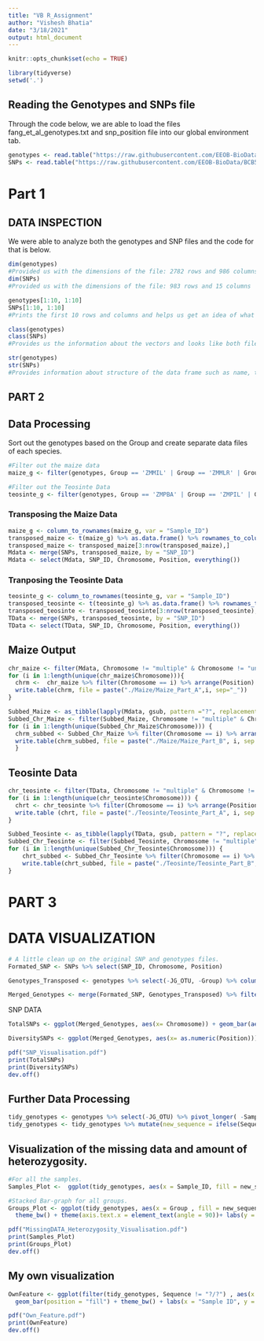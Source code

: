 ```yaml
---
title: "VB R_Assignment"
author: "Vishesh Bhatia"
date: "3/18/2021"
output: html_document
---
```


```r
knitr::opts_chunk$set(echo = TRUE)
```

```r
library(tidyverse)
setwd('.')
```

## Reading the Genotypes and SNPs file
Through the code below, we are able to load the files fang_et_al_genotypes.txt 
and snp_position file into our global environment tab. 
```r
genotypes <- read.table("https://raw.githubusercontent.com/EEOB-BioData/BCB546-Spring2021/main/assignments/UNIX_Assignment/fang_et_al_genotypes.txt", header = TRUE, sep = "\t")
SNPs <- read.table("https://raw.githubusercontent.com/EEOB-BioData/BCB546-Spring2021/main/assignments/UNIX_Assignment/snp_position.txt", header = TRUE, sep = "\t")
```

# Part 1
## DATA INSPECTION

We were able to analyze both the genotypes and SNP files and the code for that is below. 

```r
dim(genotypes)
#Provided us with the dimensions of the file: 2782 rows and 986 columns
dim(SNPs)
#Provided us with the dimensions of the file: 983 rows and 15 columns

genotypes[1:10, 1:10]
SNPs[1:10, 1:10]
#Prints the first 10 rows and columns and helps us get an idea of what the file looks like. 

class(genotypes)
class(SNPs)
#Provides us the information about the vectors and looks like both files are data.frame format. 

str(genotypes)
str(SNPs)
#Provides information about structure of the data frame such as name, type and preview of data in each column. 

```
## PART 2
## Data Processing

Sort out the genotypes based on the Group and create separate data files of each species. 

```r
#Filter out the maize data
maize_g <- filter(genotypes, Group == 'ZMMIL' | Group == 'ZMMLR' | Group == 'ZMMMR')

#Filter out the Teosinte Data
teosinte_g <- filter(genotypes, Group == 'ZMPBA' | Group == 'ZMPIL' | Group == 'ZMPJA')
```

### Transposing the Maize Data

```r
maize_g <- column_to_rownames(maize_g, var = "Sample_ID")
transposed_maize <- t(maize_g) %>% as.data.frame() %>% rownames_to_column(., var = "SNP_ID") 
transposed_maize <- transposed_maize[3:nrow(transposed_maize),]
Mdata <- merge(SNPs, transposed_maize, by = "SNP_ID")
Mdata <- select(Mdata, SNP_ID, Chromosome, Position, everything())
```

### Tranposing the Teosinte Data

```r
teosinte_g <- column_to_rownames(teosinte_g, var = "Sample_ID")
transposed_teosinte <- t(teosinte_g) %>% as.data.frame() %>% rownames_to_column(., var = "SNP_ID") 
transposed_teosinte <- transposed_teosinte[3:nrow(transposed_teosinte),]
TData <- merge(SNPs, transposed_teosinte, by = "SNP_ID")
TData <- select(TData, SNP_ID, Chromosome, Position, everything())
```

## Maize Output

```r
chr_maize <- filter(Mdata, Chromosome != "multiple" & Chromosome != "unknown")
for (i in 1:length(unique(chr_maize$Chromosome))){
  chrm <-  chr_maize %>% filter(Chromosome == i) %>% arrange(Position)
  write.table(chrm, file = paste("./Maize/Maize_Part_A",i, sep="_"))
}

```

```r
Subbed_Maize <- as_tibble(lapply(Mdata, gsub, pattern ="?", replacement ="-", fixed = TRUE))
Subbed_Chr_Maize <- filter(Subbed_Maize, Chromosome != "multiple" & Chromosome != "unknown")
for (i in 1:length(unique(Subbed_Chr_Maize$Chromosome))) {
  chrm_subbed <- Subbed_Chr_Maize %>% filter(Chromosome == i) %>% arrange(desc(Position))
  write.table(chrm_subbed, file = paste("./Maize/Maize_Part_B", i, sep = "_"))
  }

```

## Teosinte Data
```r
chr_teosinte <- filter(TData, Chromosome != "multiple" & Chromosome != "unknown")
for (i in 1:length(unique(chr_teosinte$Chromosome))) {
  chrt <- chr_teosinte %>% filter(Chromosome == i) %>% arrange(Position)
  write.table (chrt, file = paste("./Teosinte/Teosinte_Part_A", i, sep = "_"))
}
```

```r
Subbed_Teosinte <- as_tibble(lapply(TData, gsub, pattern = "?", replacement = "-", fixed = TRUE))
Subbed_Chr_Teosinte <- filter(Subbed_Teosinte, Chromosome != "multiple" & Chromosome != "unknown")
for (i in 1:length(unique(Subbed_Chr_Teosinte$Chromosome))) {
    chrt_subbed <- Subbed_Chr_Teosinte %>% filter(Chromosome == i) %>% arrange(desc(Position))
    write.table(chrt_subbed, file = paste("./Teosinte/Teosinte_Part_B", i, sep = "_"))
}
```

# PART 3
# DATA VISUALIZATION

```r
# A little clean up on the original SNP and genotypes files. 
Formated_SNP <- SNPs %>% select(SNP_ID, Chromosome, Position)

Genotypes_Transposed <- genotypes %>% select(-JG_OTU, -Group) %>% column_to_rownames(., var = "Sample_ID") %>% t() %>% as.data.frame() %>% rownames_to_column(., var = "SNP_ID")

Merged_Genotypes <- merge(Formated_SNP, Genotypes_Transposed) %>% filter(., Chromosome != "unknown" & Chromosome != "multiple")

```

SNP DATA
```r
TotalSNPs <- ggplot(Merged_Genotypes, aes(x= Chromosome)) + geom_bar(aes(fill = "Chromosome")) + theme_bw() + labs(x = "Chromosome", y = "Total number of SNPs")

DiversitySNPs <- ggplot(Merged_Genotypes, aes(x= as.numeric(Position))) + geom_density(aes(fill = Chromosome)) + facet_wrap(~ Chromosome, nrow = 2, ncol = 5) + theme_bw() + labs(x = "Position", y = "Density")

pdf("SNP_Visualisation.pdf")
print(TotalSNPs)
print(DiversitySNPs)
dev.off()
```

## Further Data Processing

```r
tidy_genotypes <- genotypes %>% select(-JG_OTU) %>% pivot_longer( -Sample_ID: -Group, names_to = "SNP_ID", values_to = "Sequence")
tidy_genotypes <- tidy_genotypes %>% mutate(new_sequence = ifelse(Sequence %in% c("A/A", "T/T", "C/C", "G/G"), "Homozygous", ifelse(Sequence == "?/?", "Missing", "Heterozygous")))
```


## Visualization of the missing data and amount of heterozygosity. 
```r
#For all the samples.
Samples_Plot <-  ggplot(tidy_genotypes, aes(x = Sample_ID, fill = new_sequence)) + geom_bar(position = "fill") + theme_bw() + labs(x = "Sample ID", y = "Proportion")

#Stacked Bar-graph for all groups. 
Groups_Plot <- ggplot(tidy_genotypes, aes(x = Group , fill = new_sequence)) + geom_bar(position = "fill") + 
  theme_bw() + theme(axis.text.x = element_text(angle = 90))+ labs(y = "Proportion")

pdf("MissingDATA_Heterozygosity_Visualisation.pdf")
print(Samples_Plot)
print(Groups_Plot)
dev.off()

```

##  My own visualization

```r
OwnFeature <- ggplot(filter(tidy_genotypes, Sequence != "?/?") , aes(x = Sample_ID, fill = Sequence)) + 
  geom_bar(position = "fill") + theme_bw() + labs(x = "Sample ID", y = "Proportion")

pdf("Own_Feature.pdf")
print(OwnFeature)
dev.off()
```


